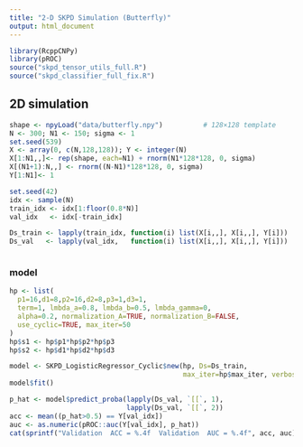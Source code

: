 ---
title: "2-D SKPD Simulation (Butterfly)"
output: html_document
---

```{r setup, message=FALSE}
library(RcppCNPy)
library(pROC)
source("skpd_tensor_utils_full.R")
source("skpd_classifier_full_fix.R")
```

## 2D simulation


```{r cars}
shape <- npyLoad("data/butterfly.npy")          # 128×128 template
N <- 300; N1 <- 150; sigma <- 1
set.seed(539)
X <- array(0, c(N,128,128)); Y <- integer(N)
X[1:N1,,]<- rep(shape, each=N1) + rnorm(N1*128*128, 0, sigma)
X[(N1+1):N,,] <- rnorm((N-N1)*128*128, 0, sigma)
Y[1:N1]<- 1

set.seed(42)
idx <- sample(N)
train_idx <- idx[1:floor(0.8*N)]
val_idx   <- idx[-train_idx]

Ds_train <- lapply(train_idx, function(i) list(X[i,,], X[i,,], Y[i]))
Ds_val   <- lapply(val_idx,   function(i) list(X[i,,], X[i,,], Y[i]))



```
### model

```{r}
hp <- list(
  p1=16,d1=8,p2=16,d2=8,p3=1,d3=1,
  term=1, lmbda_a=0.8, lmbda_b=0.5, lmbda_gamma=0,
  alpha=0.2, normalization_A=TRUE, normalization_B=FALSE,
  use_cyclic=TRUE, max_iter=50
)
hp$s1 <- hp$p1*hp$p2*hp$p3
hp$s2 <- hp$d1*hp$d2*hp$d3

model <- SKPD_LogisticRegressor_Cyclic$new(hp, Ds=Ds_train,
                                           max_iter=hp$max_iter, verbose=TRUE)
model$fit()

p_hat <- model$predict_proba(lapply(Ds_val, `[[`, 1),
                             lapply(Ds_val, `[[`, 2))
acc <- mean((p_hat>0.5) == Y[val_idx])
auc <- as.numeric(pROC::auc(Y[val_idx], p_hat))
cat(sprintf("Validation  ACC = %.4f  Validation  AUC = %.4f", acc, auc))



```

